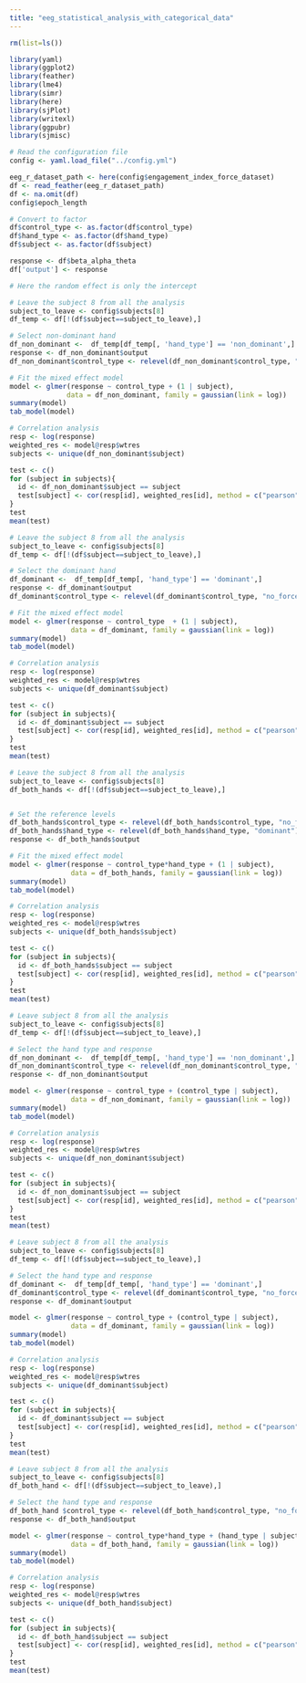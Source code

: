 ```yaml
---
title: "eeg_statistical_analysis_with_categorical_data"
---
```

```r

rm(list=ls())

library(yaml)
library(ggplot2)
library(feather)
library(lme4)
library(simr)
library(here)
library(sjPlot)
library(writexl)
library(ggpubr)
library(sjmisc)

# Read the configuration file
config <- yaml.load_file("../config.yml")

eeg_r_dataset_path <- here(config$engagement_index_force_dataset)
df <- read_feather(eeg_r_dataset_path)
df <- na.omit(df)
config$epoch_length

# Convert to factor
df$control_type <- as.factor(df$control_type)
df$hand_type <- as.factor(df$hand_type)
df$subject <- as.factor(df$subject)

response <- df$beta_alpha_theta
df['output'] <- response
```

```r
# Here the random effect is only the intercept

# Leave the subject 8 from all the analysis
subject_to_leave <- config$subjects[8]
df_temp <- df[!(df$subject==subject_to_leave),]

# Select non-dominant hand
df_non_dominant <-  df_temp[df_temp[, 'hand_type'] == 'non_dominant',]
response <- df_non_dominant$output
df_non_dominant$control_type <- relevel(df_non_dominant$control_type, "error_reduction") # set the reference level

# Fit the mixed effect model
model <- glmer(response ~ control_type + (1 | subject),
              data = df_non_dominant, family = gaussian(link = log))
summary(model)
tab_model(model)

# Correlation analysis
resp <- log(response)
weighted_res <- model@resp$wtres
subjects <- unique(df_non_dominant$subject)

test <- c()
for (subject in subjects){
  id <- df_non_dominant$subject == subject
  test[subject] <- cor(resp[id], weighted_res[id], method = c("pearson"))
}
test
mean(test)
```



```r
# Leave the subject 8 from all the analysis
subject_to_leave <- config$subjects[8]
df_temp <- df[!(df$subject==subject_to_leave),]

# Select the dominant hand
df_dominant <-  df_temp[df_temp[, 'hand_type'] == 'dominant',]
response <- df_dominant$output
df_dominant$control_type <- relevel(df_dominant$control_type, "no_force")

# Fit the mixed effect model
model <- glmer(response ~ control_type  + (1 | subject),
               data = df_dominant, family = gaussian(link = log))
summary(model)
tab_model(model)

# Correlation analysis
resp <- log(response)
weighted_res <- model@resp$wtres
subjects <- unique(df_dominant$subject)

test <- c()
for (subject in subjects){
  id <- df_dominant$subject == subject
  test[subject] <- cor(resp[id], weighted_res[id], method = c("pearson"))
}
test
mean(test)

```


```r
# Leave the subject 8 from all the analysis
subject_to_leave <- config$subjects[8]
df_both_hands <- df[!(df$subject==subject_to_leave),]


# Set the reference levels
df_both_hands$control_type <- relevel(df_both_hands$control_type, "no_force")
df_both_hands$hand_type <- relevel(df_both_hands$hand_type, "dominant")
response <- df_both_hands$output

# Fit the mixed effect model
model <- glmer(response ~ control_type*hand_type + (1 | subject),
               data = df_both_hands, family = gaussian(link = log))
summary(model)
tab_model(model)

# Correlation analysis
resp <- log(response)
weighted_res <- model@resp$wtres
subjects <- unique(df_both_hands$subject)

test <- c()
for (subject in subjects){
  id <- df_both_hands$subject == subject
  test[subject] <- cor(resp[id], weighted_res[id], method = c("pearson"))
}
test
mean(test)
```



```r

# Leave subject 8 from all the analysis
subject_to_leave <- config$subjects[8]
df_temp <- df[!(df$subject==subject_to_leave),]

# Select the hand type and response
df_non_dominant <-  df_temp[df_temp[, 'hand_type'] == 'non_dominant',]
df_non_dominant$control_type <- relevel(df_non_dominant$control_type, "no_force")
response <- df_non_dominant$output

model <- glmer(response ~ control_type + (control_type | subject),
               data = df_non_dominant, family = gaussian(link = log))
summary(model)
tab_model(model)

# Correlation analysis
resp <- log(response)
weighted_res <- model@resp$wtres
subjects <- unique(df_non_dominant$subject)

test <- c()
for (subject in subjects){
  id <- df_non_dominant$subject == subject
  test[subject] <- cor(resp[id], weighted_res[id], method = c("pearson"))
}
test
mean(test)
```


```r

# Leave subject 8 from all the analysis
subject_to_leave <- config$subjects[8]
df_temp <- df[!(df$subject==subject_to_leave),]

# Select the hand type and response
df_dominant <-  df_temp[df_temp[, 'hand_type'] == 'dominant',]
df_dominant$control_type <- relevel(df_dominant$control_type, "no_force")
response <- df_dominant$output

model <- glmer(response ~ control_type + (control_type | subject),
               data = df_dominant, family = gaussian(link = log))
summary(model)
tab_model(model)

# Correlation analysis
resp <- log(response)
weighted_res <- model@resp$wtres
subjects <- unique(df_dominant$subject)

test <- c()
for (subject in subjects){
  id <- df_dominant$subject == subject
  test[subject] <- cor(resp[id], weighted_res[id], method = c("pearson"))
}
test
mean(test)
```


```r

# Leave subject 8 from all the analysis
subject_to_leave <- config$subjects[8]
df_both_hand <- df[!(df$subject==subject_to_leave),]

# Select the hand type and response
df_both_hand $control_type <- relevel(df_both_hand$control_type, "no_force")
response <- df_both_hand$output

model <- glmer(response ~ control_type*hand_type + (hand_type | subject),
               data = df_both_hand, family = gaussian(link = log))
summary(model)
tab_model(model)

# Correlation analysis
resp <- log(response)
weighted_res <- model@resp$wtres
subjects <- unique(df_both_hand$subject)

test <- c()
for (subject in subjects){
  id <- df_both_hand$subject == subject
  test[subject] <- cor(resp[id], weighted_res[id], method = c("pearson"))
}
test
mean(test)
```